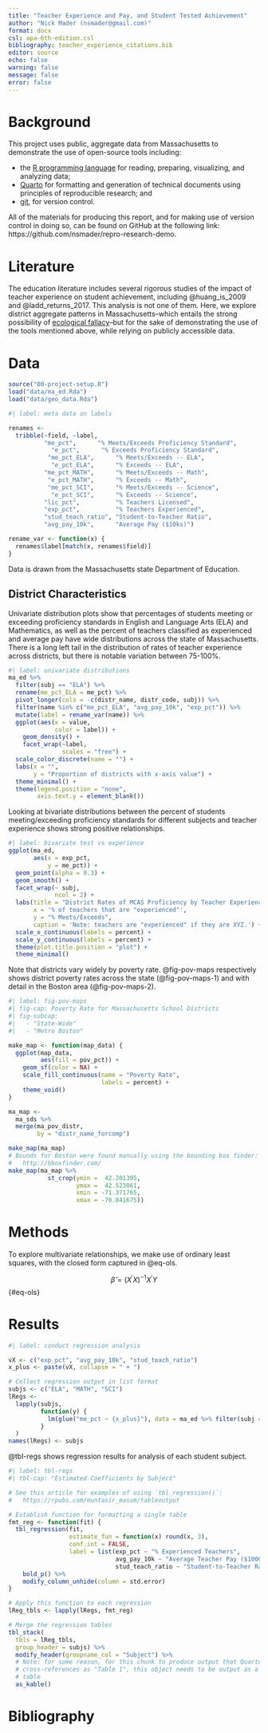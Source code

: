 ```yaml
---
title: "Teacher Experience and Pay, and Student Tested Achievement"
author: "Nick Mader (nsmader@gmail.com)"
format: docx
csl: apa-6th-edition.csl
bibliography: teacher_experience_citations.bib
editor: source
echo: false
warning: false
message: false
error: false
---
```


# Background

This project uses public, aggregate data from Massachusetts to demonstrate the use of open-source tools including:

* the [R programming language](https://www.r-project.org/) for reading, preparing, visualizing, and analyzing data; 
* [Quarto](https://quarto.org/) for formatting and generation of technical documents using principles of reproducible research; and
* [git](https://git-scm.com/), for version control.

All of the materials for producing this report, and for making use of version control in doing so, can be found on GitHub at the following link: https://github.com/nsmader/repro-research-demo.

# Literature

The education literature includes several rigorous studies of the impact of teacher experience on student achievement, including @huang_is_2009 and @ladd_returns_2017. This analysis is not one of them. Here, we explore district aggregate patterns in Massachusetts--which entails the strong possibility of [ecological fallacy](https://en.wikipedia.org/wiki/Ecological_fallacy)--but for the sake of demonstrating the use of the tools mentioned above, while relying on publicly accessible data.

# Data

```r
source("00-project-setup.R")
load("data/ma_ed.Rda")
load("data/geo_data.Rda")
```


```r
#| label: meta data on labels

renames <- 
  tribble(~field, ~label,
          "me_pct",      "% Meets/Exceeds Proficiency Standard",
            "e_pct",      "% Exceeds Proficiency Standard",
           "me_pct_ELA",      "% Meets/Exceeds -- ELA",
            "e_pct_ELA",      "% Exceeds -- ELA",
          "me_pct_MATH",      "% Meets/Exceeds -- Math",
           "e_pct_MATH",      "% Exceeds -- Math",
           "me_pct_SCI",      "% Meets/Exceeds -- Science",
            "e_pct_SCI",      "% Exceeds -- Science",
          "lic_pct",          "% Teachers Licensed",
          "exp_pct",          "% Teachers Experienced",
          "stud_teach_ratio", "Student-to-Teacher Ratio",
          "avg_pay_10k",      "Average Pay ($10ks)")

rename_var <- function(x) {
  renames$label[match(x, renames$field)]
}
```


Data is drawn from the Massachusetts state Department of Education.

## District Characteristics

Univariate distribution plots show that percentages of students meeting or exceeding proficiency standards in English and Language Arts (ELA) and Mathematics, as well as the percent of teachers classified as experienced and average pay have wide distributions across the state of Massachusetts. There is a long left tail in the distribution of rates of teacher experience across districts, but there is notable variation between 75-100%.

```r
#| label: univariate distributions
ma_ed %>% 
  filter(subj == "ELA") %>% 
  rename(me_pct_ELA = me_pct) %>% 
  pivot_longer(cols = -c(distr_name, distr_code, subj)) %>% 
  filter(name %in% c("me_pct_ELA", "avg_pay_10k", "exp_pct")) %>% 
  mutate(label = rename_var(name)) %>% 
  ggplot(aes(x = value,
             color = label)) +
    geom_density() +
    facet_wrap(~label,
               scales = "free") +
  scale_color_discrete(name = "") +
  labs(x = "", 
       y = "Proportion of districts with x-axis value") +
  theme_minimal() +
  theme(legend.position = "none",
        axis.text.y = element_blank())
```

Looking at bivariate distributions between the percent of students meeting/exceeding proficiency standards for different subjects and teacher experience shows strong positive relationships.


```r
#| label: bivariate test vs experience
ggplot(ma_ed,
       aes(x = exp_pct,
           y = me_pct)) +
  geom_point(alpha = 0.3) + 
  geom_smooth() + 
  facet_wrap(~ subj,
             ncol = 2) +
  labs(title = "District Rates of MCAS Proficiency by Teacher Experience",
       x = '% of teachers that are "experienced"',
       y = "% Meets/Exceeds",
       caption = 'Note: teachers are "experienced" if they are XYZ.') +
  scale_x_continuous(labels = percent) +
  scale_y_continuous(labels = percent) +
  theme(plot.title.position = "plot") +
  theme_minimal()
```

Note that districts vary widely by poverty rate. @fig-pov-maps respectively shows district poverty rates across the state (@fig-pov-maps-1) and with detail in the Boston area (@fig-pov-maps-2).

```r
#| label: fig-pov-maps
#| fig-cap: Poverty Rate for Massachusetts School Districts
#| fig-subcap: 
#|   - "State-Wide"
#|   - "Metro Boston"

make_map <- function(map_data) {
  ggplot(map_data,
         aes(fill = pov_pct)) +
    geom_sf(color = NA) +
    scale_fill_continuous(name = "Poverty Rate",
                          labels = percent) +
    theme_void()
}

ma_map <- 
  ma_sds %>% 
  merge(ma_pov_distr,
        by = "distr_name_forcomp") 

make_map(ma_map)
# Bounds for Boston were found manually using the bounding box finder:
#   http://bboxfinder.com/
make_map(ma_map %>% 
           st_crop(ymin =  42.201395,
                   ymax =  42.523061,
                   xmin = -71.371765,
                   xmax = -70.841675))

```


# Methods

To explore multivariate relationships, we make use of ordinary least squares, with the closed form captured in @eq-ols.

$$\hat{\beta} = (X^{\prime}X)^{-1}X^{\prime}Y$${#eq-ols}

# Results

```r
#| label: conduct regression analysis

vX <- c("exp_pct", "avg_pay_10k", "stud_teach_ratio")
x_plus <- paste(vX, collapse = " + ")

# Collect regression output in list format
subjs <- c("ELA", "MATH", "SCI")
lRegs <- 
  lapply(subjs, 
         function(y) {
           lm(glue("me_pct ~ {x_plus}"), data = ma_ed %>% filter(subj == y))
         }
  )
names(lRegs) <- subjs

```

@tbl-regs shows regression results for analysis of each student subject.

```r
#| label: tbl-regs
#| tbl-cap: "Estimated Coefficients by Subject"

# See this article for examples of using `tbl_regression()`: 
#   https://rpubs.com/muntasir_masum/tableoutput

# Establish function for formatting a single table
fmt_reg <- function(fit) {
  tbl_regression(fit,
                 estimate_fun = function(x) round(x, 3),
                 conf.int = FALSE,
                 label = list(exp_pct ~ "% Experienced Teachers",
                              avg_pay_10k ~ "Average Teacher Pay ($1000s)",
                              stud_teach_ratio ~ "Student-to-Teacher Ratio")) %>%
    bold_p() %>%
    modify_column_unhide(column = std.error)
}

# Apply this function to each regression
lReg_tbls <- lapply(lRegs, fmt_reg)

# Merge the regression tables
tbl_stack(
  tbls = lReg_tbls,
  group_header = subjs) %>% 
  modify_header(groupname_col = "Subject") %>% 
  # Note: for some reason, for this chunk to produce output that Quarto can
  # cross-references as "Table 1", this object needs to be output as a kable
  # table
  as_kable()
```


# Bibliography


::: {#refs}
:::